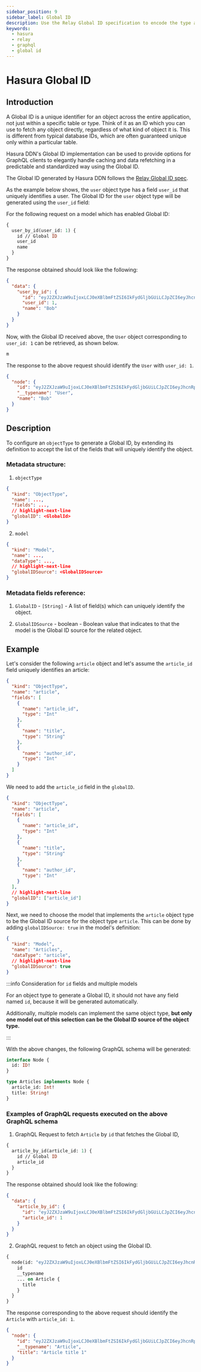 ```yaml
---
sidebar_position: 9
sidebar_label: Global ID
description: Use the Relay Global ID specification to encode the type and ID of an object in a single string.
keywords:
  - hasura
  - relay
  - graphql
  - global id
---
```


# Hasura Global ID

## Introduction

A Global ID is a unique identifier for an object across the entire application, not just within a specific table or
type. Think of it as an ID which you can use to fetch any object directly, regardless of what kind of object it is. This
is different from typical database IDs, which are often guaranteed unique only within a particular table.

[//]: # "TODO: As long as it has already been fetched?"

Hasura DDN's Global ID implementation can be used to provide options for GraphQL clients to elegantly handle caching and
data refetching in a predictable and standardized way using the Global ID.

The Global ID generated by Hasura DDN follows the
[Relay Global ID spec](https://relay.dev/graphql/objectidentification.htm).

As the example below shows, the `user` object type has a field `user_id` that uniquely identifies a user. The Global ID
for the `user` object type will be generated using the `user_id` field:

For the following request on a model which has enabled Global ID:

```graphql
{
  user_by_id(user_id: 1) {
    id // Global ID
    user_id
    name
  }
}
```

The response obtained should look like the following:

```json
{
  "data": {
    "user_by_id": {
      "id": "eyJ2ZXJzaW9uIjoxLCJ0eXBlbmFtZSI6IkFydGljbGUiLCJpZCI6eyJhcnRpY2xlX2lkIjoyfX0=",
      "user_id": 1,
      "name": "Bob"
    }
  }
}
```

Now, with the Global ID received above, the `User` object corresponding to `user_id: 1` can be retrieved, as shown
below.

```graphql
m
```

The response to the above request should identify the `User` with `user_id: 1`.

```json
{
  "node": {
    "id": "eyJ2ZXJzaW9uIjoxLCJ0eXBlbmFtZSI6IkFydGljbGUiLCJpZCI6eyJhcnRpY2xlX2lkIjoyfX0=",
    "__typename": "User",
    "name": "Bob"
  }
}
```

## Description

To configure an `objectType` to generate a Global ID, by extending its definition to accept the list of the fields that
will uniquely identify the object.

### Metadata structure:

1. `objectType`

```json
{
  "kind": "ObjectType",
  "name": ...,
  "fields": ...,
  // highlight-next-line
  "globalID": <GlobalId>
}
```

2. `model`

```json
{
  "kind": "Model",
  "name": ...,
  "dataType": ...,
  // highlight-next-line
  "globalIDSource": <GlobalIDSource>
}
```

### Metadata fields reference:

1. `GlobalID` - `[String]` - A list of field(s) which can uniquely identify the object.

2. `GlobalIDSource` - boolean - Boolean value that indicates to that the model is the Global ID source for the related
   object.

## Example

Let's consider the following `article` object and let's assume the `article_id` field uniquely identifies an article:

```json
{
  "kind": "ObjectType",
  "name": "article",
  "fields": [
    {
      "name": "article_id",
      "type": "Int"
    },
    {
      "name": "title",
      "type": "String"
    },
    {
      "name": "author_id",
      "type": "Int"
    }
  ]
}
```

We need to add the `article_id` field in the `globalID`.

```json
{
  "kind": "ObjectType",
  "name": "article",
  "fields": [
    {
      "name": "article_id",
      "type": "Int"
    },
    {
      "name": "title",
      "type": "String"
    },
    {
      "name": "author_id",
      "type": "Int"
    }
  ],
  // highlight-next-line
  "globalID": ["article_id"]
}
```

Next, we need to choose the model that implements the `article` object type to be the Global ID source for the object
type `article`. This can be done by adding `globalIDSource: true` in the model's definition:

```json
{
  "kind": "Model",
  "name": "Articles",
  "dataType": "article",
  // highlight-next-line
  "globalIDSource": true
}
```

:::info Consideration for `id` fields and multiple models

For an object type to generate a Global ID, it should not have any field named `id`, because it will be generated
automatically.

[//]: # "TODD: Link to how to alias a field named id if one already exists"

Additionally, multiple models can implement the same object type, **but only one model out of this selection can be the
Global ID source of the object type.**

:::

With the above changes, the following GraphQL schema will be generated:

```graphql
interface Node {
  id: ID!
}

type Articles implements Node {
  article_id: Int!
  title: String!
}
```

### Examples of GraphQL requests executed on the above GraphQL schema

1. GraphQL Request to fetch `Article` by `id` that fetches the Global ID,

```graphql
{
  article_by_id(article_id: 1) {
    id // Global ID
    article_id
  }
}
```

The response obtained should look like the following:

```json
{
  "data": {
    "article_by_id": {
      "id": "eyJ2ZXJzaW9uIjoxLCJ0eXBlbmFtZSI6IkFydGljbGUiLCJpZCI6eyJhcnRpY2xlX2lkIjoyfX0=",
      "article_id": 1
    }
  }
}
```

2. GraphQL request to fetch an object using the Global ID.

```graphql
{
  node(id: "eyJ2ZXJzaW9uIjoxLCJ0eXBlbmFtZSI6IkFydGljbGUiLCJpZCI6eyJhcnRpY2xlX2lkIjoyfX0=") {
    id
    __typename
    ... on Article {
      title
    }
  }
}
```

The response corresponding to the above request should identify the `Article` with `article_id: 1`.

```json
{
  "node": {
    "id": "eyJ2ZXJzaW9uIjoxLCJ0eXBlbmFtZSI6IkFydGljbGUiLCJpZCI6eyJhcnRpY2xlX2lkIjoyfX0=",
    "__typename": "Article",
    "title": "Article title 1"
  }
}
```
